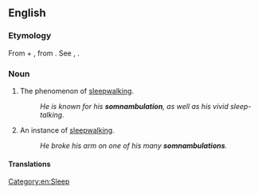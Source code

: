 ==English==

===Etymology===
From {{etyl|la|en}} {{m|la|somnus||sleep}} + {{m|la|ambulatio||a walking about}}, from {{m|la|ambulare||to walk}}. See {{m|en|somnolent}}, {{m|en|amble}}.
{{root|en|ine-pro|*swep-}}
===Noun===
{{en-noun|~}}

# {{lb|en|rare}} The phenomenon of [[sleepwalking]].
#: ''He is known for his '''somnambulation''', as well as his vivid sleep-talking.''
# {{lb|en|rare}} An instance of [[sleepwalking]].
#: ''He broke his arm on one of his many '''somnambulations'''.''

====Translations====
{{trans-see|sleepwalking}}

[[Category:en:Sleep]]